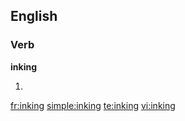 ==English==

===Verb===
'''inking'''

# {{present participle of|[[ink]]}}

[[fr:inking]]
[[simple:inking]]
[[te:inking]]
[[vi:inking]]